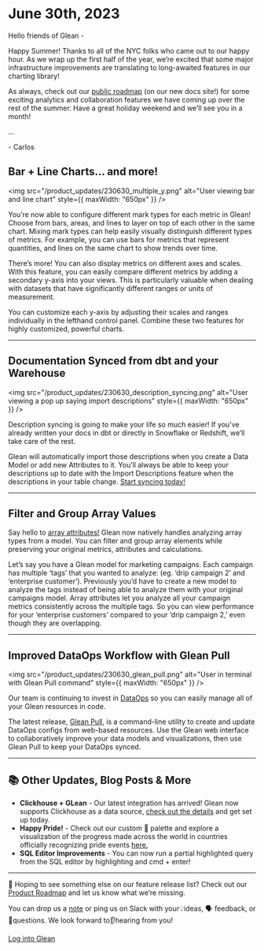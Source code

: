 # June 30th, 2023

Hello friends of Glean -

Happy Summer! Thanks to all of the NYC folks who came out to our happy hour. As we wrap up the first half of the year, we’re excited that some major infrastructure improvements are translating to long-awaited features in our charting library!

As always, check out our [public roadmap](/docs.glean.io/product-roadmap) (on our new docs site!) for some exciting analytics and collaboration features we have coming up over the rest of the summer. Have a great holiday weekend and we’ll see you in a month!

...

\- Carlos

## Bar + Line Charts… and more!

<img
  src="/product_updates/230630_multiple_y.png"
  alt="User viewing bar and line chart"
  style={{ maxWidth: "650px" }}
/>

You’re now able to configure different mark types for each metric in Glean! Choose from bars, areas, and lines to layer on top of each other in the same chart. Mixing mark types can help easily visually distinguish different types of metrics. For example, you can use bars for metrics that represent quantities, and lines on the same chart to show trends over time.

There’s more! You can also display metrics on different axes and scales. With this feature, you can easily compare different metrics by adding a secondary y-axis into your views. This is particularly valuable when dealing with datasets that have significantly different ranges or units of measurement.

You can customize each y-axis by adjusting their scales and ranges individually in the lefthand control panel. Combine these two features for highly customized, powerful charts. 

---

## Documentation Synced from dbt and your Warehouse

<img
  src="/product_updates/230630_description_syncing.png"
  alt="User viewing a pop up saying import descriptions"
  style={{ maxWidth: "650px" }}
/>

Description syncing is going to make your life so much easier! If you’ve already written your docs in dbt or directly in Snowflake or Redshift, we’ll take care of the rest. 

Glean will automatically import those descriptions when you create a Data Model or add new Attributes to it. You’ll always be able to keep your descriptions up to date with the Import Descriptions feature when the descriptions in your table change. [Start syncing today!](/docs.glean.io/docs/data-modeling/description-syncing) 

---

## Filter and Group Array Values

Say hello to [array attributes!](/docs.glean.io/docs/visualizing-data/attribute-tray#array-attributes) Glean now natively handles analyzing array types from a model. You can filter and group array elements while preserving your original metrics, attributes and calculations.

Let’s say you have a Glean model for marketing campaigns. Each campaign has multiple ‘tags’ that you wanted to analyze: (eg. ‘drip campaign 2’ and ‘enterprise customer’). Previously you’d have to create a new model to analyze the tags instead of being able to analyze them with your original campaigns model. Array attributes let you analyze all your campaign metrics consistently across the multiple tags. So you can view performance for your ‘enterprise customers’ compared to your ‘drip campaign 2,’ even though they are overlapping.

---

## Improved DataOps Workflow with Glean Pull 

<img
  src="/product_updates/230630_glean_pull.png"
  alt="User in terminal with Glean Pull command"
  style={{ maxWidth: "650px" }}
/>

Our team is continuing to invest in [DataOps](/docs.glean.io/docs/data-ops) so you can easily manage all of your Glean resources in code.  

The latest release, [Glean Pull](/docs.glean.io/docs/data-ops/cli#glean-pull), is a command-line utility to create and update DataOps configs from web-based resources. Use the Glean web interface to collaboratively improve your data models and visualizations, then use Glean Pull to keep your DataOps synced.

---

## 📚 Other Updates, Blog Posts & More

- **Clickhouse + GLean** - Our latest integration has arrived! Glean now supports Clickhouse as a data source, [check out the details](/docs.glean.io/docs/database-connections/clickhouse) and get set up today. 
- **Happy Pride!** - Check out our custom 🌈 palette and explore a visualization of the progress made across the world in countries officially recognizing pride events [here.](https://glean.io/public/dsb/gR3tZHI3pLr-A50E) 
- **SQL Editor Improvements** - You can now run a partial highlighted query from the SQL editor by highlighting and cmd + enter!

---

👀 Hoping to see something else on our feature release list? Check out our [Product Roadmap](/docs.glean.io/product-roadmap) and let us know what we’re missing.

You can drop us a [note](mailto:support@glean.io?subject=null&body=null) or ping us on Slack with your💡ideas, 🗣 feedback, or 🙋questions. We look forward to👂hearing from you!

[Log into Glean](https://glean.io/app)
